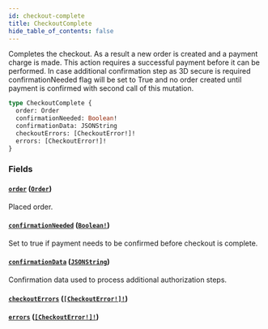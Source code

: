 ```yaml
---
id: checkout-complete
title: CheckoutComplete
hide_table_of_contents: false
---
```


Completes the checkout. As a result a new order is created and a payment charge is made. This action requires a successful payment before it can be performed. In case additional confirmation step as 3D secure is required confirmationNeeded flag will be set to True and no order created until payment is confirmed with second call of this mutation.

```graphql
type CheckoutComplete {
  order: Order
  confirmationNeeded: Boolean!
  confirmationData: JSONString
  checkoutErrors: [CheckoutError!]!
  errors: [CheckoutError!]!
}
```

### Fields

#### [`order`](#) ([`Order`](../../../developer/api-reference/objects/order))

Placed order.

#### [`confirmationNeeded`](#) ([`Boolean!`](../../../developer/api-reference/scalars/boolean))

Set to true if payment needs to be confirmed before checkout is complete.

#### [`confirmationData`](#) ([`JSONString`](../../../developer/api-reference/scalars/jsonstring))

Confirmation data used to process additional authorization steps.

#### [`checkoutErrors`](#) ([`[CheckoutError!]!`](../../../developer/api-reference/objects/checkout-error))

#### [`errors`](#) ([`[CheckoutError!]!`](../../../developer/api-reference/objects/checkout-error))
